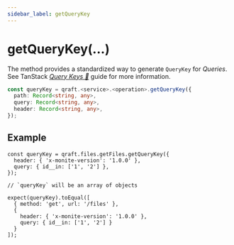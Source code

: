 ```yaml
---
sidebar_label: getQueryKey
---
```


# getQueryKey(...)

The method provides a standardized way to generate `QueryKey` for _Queries_.
See TanStack [_Query Keys 🌴_](https://tanstack.com/query/latest/docs/framework/react/guides/query-keys) guide for more information.

```ts
const queryKey = qraft.<service>.<operation>.getQueryKey({
  path: Record<string, any>,
  query: Record<string, any>,
  header: Record<string, any>,
});
```

## Example

```tsx
const queryKey = qraft.files.getFiles.getQueryKey({
  header: { 'x-monite-version': '1.0.0' },
  query: { id__in: ['1', '2'] },
});

// `queryKey` will be an array of objects

expect(queryKey).toEqual([
  { method: 'get', url: '/files' },
  {
    header: { 'x-monite-version': '1.0.0' },
    query: { id__in: ['1', '2'] }
  }
]);
```
